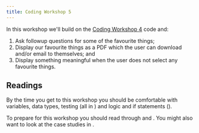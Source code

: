 ```yaml
---
title: Coding Workshop 5
---
```


In this workshop we'll build on the [Coding Workshop 4](../coding_workshop_4) code and:

1. Ask followup questions for some of the favourite things;
1. Display our favourite things as a PDF which the user can download and/or email to themselves; and
1. Display something meaningful when the user does not select any favourite things.

## Readings
By the time you get to this workshop you should be comfortable with
variables, data types, testing (all in <DisplayChapter chapter='chapter_02'/>) and
logic and if statements (<DisplayChapter chapter='chapter_03'/>).

To prepare for this workshop you should read through <DisplayChapter chapter='chapter_05' />
and <DisplayChapter chapter='chapter_08' />.
You might also want to look at the case studies in <DisplayChapter chapter='chapter_06' />.